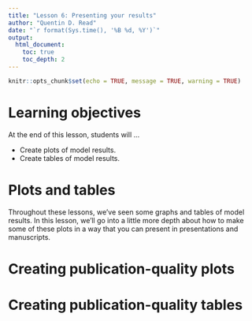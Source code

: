 ```yaml
---
title: "Lesson 6: Presenting your results"
author: "Quentin D. Read"
date: "`r format(Sys.time(), '%B %d, %Y')`"
output: 
  html_document:
    toc: true
    toc_depth: 2
---
```


```r
knitr::opts_chunk$set(echo = TRUE, message = TRUE, warning = TRUE)
```

# Learning objectives

At the end of this lesson, students will ...

- Create plots of model results.
- Create tables of model results.

# Plots and tables

Throughout these lessons, we've seen some graphs and tables of model results. In this lesson, we'll go into a little more depth about how to make some of these plots in a way that you can present in presentations and manuscripts.

# Creating publication-quality plots

# Creating publication-quality tables